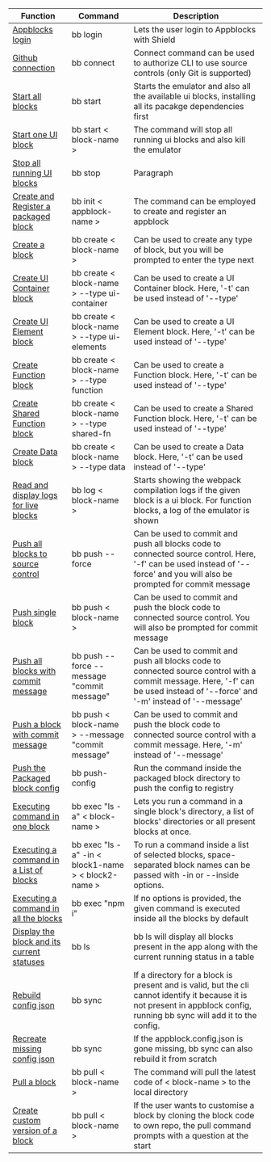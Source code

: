  |  Function      |  Command      |   Description        |
| ----------- | ----------------------- |---------- | 
| [Appblocks login](https://docs.appblocks.com/docs/bb-cli/Commands/bb-login) | bb login |  Lets the user login to Appblocks with Shield|
| [Github connection](https://docs.appblocks.com/docs/bb-cli/Commands/bb-connect)   | bb connect | Connect command can be used to authorize CLI to use source controls (only Git is supported) |
| [Start all blocks](https://docs.appblocks.com/docs/bb-cli/Commands/bb-start)   | bb start | Starts the emulator and also all the available ui blocks, installing all its pacakge dependencies first|
| [Start one UI block](https://docs.appblocks.com/docs/bb-cli/Commands/bb-start#start-one-ui-block)   | bb start < block-name > |    The command will stop all running ui blocks and also kill the emulator |
| [Stop all running UI blocks](https://docs.appblocks.com/docs/bb-cli/Commands/bb-stop)   | bb stop | Paragraph        |
| [Create and Register a packaged block](https://docs.appblocks.com/docs/bb-cli/Commands/bb-init)  | bb init < appblock-name > | The command can be employed to create and register an appblock|
| [Create a block](https://docs.appblocks.com/docs/bb-cli/Commands/bb-create)  | bb create < block-name >  | Can be used to create any type of block, but you will be prompted to enter the type next|
| [Create UI Container block](https://docs.appblocks.com/docs/bb-cli/Commands/bb-create#description)   | bb create < block-name > --type ui-container | Can be used to create a UI Container block. Here, '-t' can be used instead of '--type'        |
| [Create UI Element block](https://docs.appblocks.com/docs/bb-cli/Commands/bb-create#description)  | bb create < block-name > --type ui-elements        | Can be used to create a UI Element block. Here, '-t' can be used instead of '--type'        |
| [Create Function block](https://docs.appblocks.com/docs/bb-cli/Commands/bb-create#description)  | bb create < block-name > --type function | Can be used to create a Function block. Here, '-t' can be used instead of '--type'  |
| [Create Shared Function block](https://docs.appblocks.com/docs/bb-cli/Commands/bb-create#description)  | bb create < block-name > --type shared-fn | Can be used to create a Shared Function block. Here, '-t' can be used instead of '--type'        |
| [Create Data block](https://docs.appblocks.com/docs/bb-cli/Commands/bb-create#description)| bb create < block-name > --type data  | Can be used to create a Data block. Here, '-t' can be used instead of '--type' |
| [Read and display logs for live blocks](https://docs.appblocks.com/docs/bb-cli/Commands/bb-log)  | bb log < block-name > | Starts showing the webpack compilation logs if the given block is a ui block. For function blocks, a log of the emulator is shown        |
| [Push all blocks to source control](https://docs.appblocks.com/docs/bb-cli/Commands/bb-push) | bb push --force | Can be used to commit and push all blocks code to connected source control. Here, '-f' can be used instead of '--force' and you will also be prompted for commit message     |
| [Push single block](https://docs.appblocks.com/docs/bb-cli/Commands/bb-push#details)  | bb push < block-name >  | Can be used to commit and push the block code to connected source control. You will also be prompted for commit message      |
| [Push all blocks with commit message](https://docs.appblocks.com/docs/bb-cli/Commands/bb-push#details)   | bb push --force --message "commit message"  |  Can be used to commit and push all blocks code to connected source control with a commit message. Here, '-f' can be used instead of '--force' and '-m' instead of '--message'      |
| [Push a block with commit message](https://docs.appblocks.com/docs/bb-cli/Commands/bb-push#details)   | bb push < block-name > --message "commit message" | Can be used to commit and push the block code to connected source control with a commit message. Here, '-m' instead of '--message'     |
| [Push the Packaged block config](https://docs.appblocks.com/docs/bb-cli/Commands/bb-push-config) | bb push-config | Run the command inside the packaged block directory to push the config to registry|
| [Executing command in one block](https://docs.appblocks.com/docs/bb-cli/Commands/bb-exec#executing-a-command-in-one-block)   | bb exec "ls -a" < block-name >  | Lets you run a command in a single block's directory, a list of blocks' directories or all present blocks at once.        |
| [Executing a command in a List of blocks](https://docs.appblocks.com/docs/bb-cli/Commands/bb-exec#executing-a-command-in-a-list-of-blocks)  | bb exec "ls -a" -in < block1-name >  < block2-name > | To run a command inside a list of selected blocks, space-separated block names can be passed with -in or --inside options.|
| [Executing a command in all the blocks](https://docs.appblocks.com/docs/bb-cli/Commands/bb-exec#executing-a-command-in-all-the-blocks)   | bb exec "npm i" | If no options is provided, the given command is executed inside all the blocks by default|
| [Display the block and its current statuses](https://docs.appblocks.com/docs/bb-cli/Commands/bb-ls)  | bb ls  | bb ls will display all blocks present in the app along with the current running status in a table|
| [Rebuild config json](https://docs.appblocks.com/docs/bb-cli/Commands/bb-sync#rebuild-config-json)   |  bb sync |      If a directory for a block is present and is valid, but the cli cannot identify it because it is not present in appblock config, running bb sync will add it to the config.   |
| [Recreate missing config json](https://docs.appblocks.com/docs/bb-cli/Commands/bb-sync#recreate-missing-config-json)   | bb sync | If the appblock.config.json is gone missing, bb sync can also rebuild it from scratch |
| [Pull a block](https://docs.appblocks.com/docs/bb-cli/Commands/bb-pull#pull-a-block) | bb pull < block-name > | The command will pull the latest code of < block-name > to the local directory| 
|[Create custom version of a block](https://docs.appblocks.com/docs/bb-cli/Commands/bb-pull#create-custom-version-of-a-block) | bb pull < block-name > |If the user wants to customise a block by cloning the block code to own repo, the pull command prompts with a question at the start|
